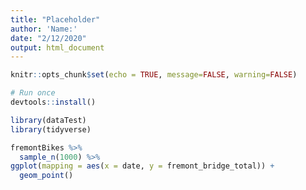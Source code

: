 ```yaml
---
title: "Placeholder"
author: 'Name:'
date: "2/12/2020"
output: html_document
---
```


```r
knitr::opts_chunk$set(echo = TRUE, message=FALSE, warning=FALSE)
```

```r
# Run once
devtools::install()
```



```r
library(dataTest)
library(tidyverse)

fremontBikes %>%
  sample_n(1000) %>%
ggplot(mapping = aes(x = date, y = fremont_bridge_total)) +
  geom_point()
```

